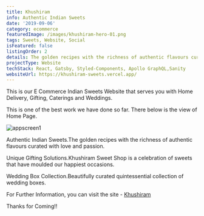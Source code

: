 ```yaml
---
title: Khushiram
info: Authentic Indian Sweets
date: '2019-09-06'
category: ecommerce
featuredImage: /images/khushiram-hero-01.png
tags: Sweets, Website, Social
isFeatured: false
listingOrder: 2
details: The golden recipes with the richness of authentic flavours curated with love and passion.Khushiram Sweet Shop is a celebration of sweets that have moulded our happiest occasions.Beautifully curated quintessential collection of wedding boxes.
projectType: Website
techStack: React, Gatsby, Styled-Components, Apollo GraphQL,Sanity
websiteUrl: https://khushiram-sweets.vercel.app/
---
```


This is our E Commerce Indian Sweets Website that serves you with Home Delivery, Gifting, Caterings and Weddings.

This is one of the best work we have done so far.
There below is the view of Home Page.

![appscreen1](../images/khushiram-hero-01.png)

Authentic Indian Sweets.The golden recipes with the richness of authentic flavours curated with love and passion.

Unique Gifting Solutions.Khushiram Sweet Shop is a celebration of sweets that have moulded our happiest occasions.

Wedding Box Collection.Beautifully curated quintessential collection of wedding boxes.

For Further Information, you can visit the site - [Khushiram](https://khushiram-sweets.vercel.app/)

Thanks for Coming!!
